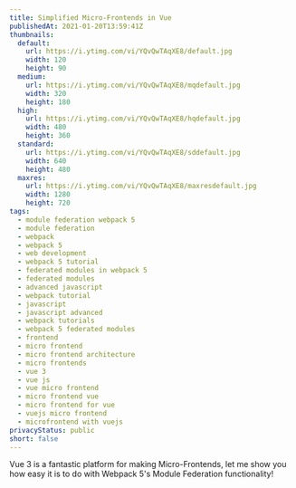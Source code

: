 ```yaml
---
title: Simplified Micro-Frontends in Vue
publishedAt: 2021-01-20T13:59:41Z
thumbnails:
  default:
    url: https://i.ytimg.com/vi/YQvQwTAqXE8/default.jpg
    width: 120
    height: 90
  medium:
    url: https://i.ytimg.com/vi/YQvQwTAqXE8/mqdefault.jpg
    width: 320
    height: 180
  high:
    url: https://i.ytimg.com/vi/YQvQwTAqXE8/hqdefault.jpg
    width: 480
    height: 360
  standard:
    url: https://i.ytimg.com/vi/YQvQwTAqXE8/sddefault.jpg
    width: 640
    height: 480
  maxres:
    url: https://i.ytimg.com/vi/YQvQwTAqXE8/maxresdefault.jpg
    width: 1280
    height: 720
tags:
  - module federation webpack 5
  - module federation
  - webpack
  - webpack 5
  - web development
  - webpack 5 tutorial
  - federated modules in webpack 5
  - federated modules
  - advanced javascript
  - webpack tutorial
  - javascript
  - javascript advanced
  - webpack tutorials
  - webpack 5 federated modules
  - frontend
  - micro frontend
  - micro frontend architecture
  - micro frontends
  - vue 3
  - vue js
  - vue micro frontend
  - micro frontend vue
  - micro frontend for vue
  - vuejs micro frontend
  - microfrontend with vuejs
privacyStatus: public
short: false
---
```

  
Vue 3 is a fantastic platform for making Micro-Frontends, let me show you how easy it is to do with Webpack 5's Module Federation functionality!
